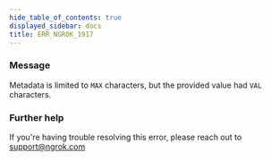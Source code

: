 ```yaml
---
hide_table_of_contents: true
displayed_sidebar: docs
title: ERR_NGROK_1917
---
```


### Message

Metadata is limited to `MAX` characters, but the provided value had `VAL` characters.

<ErrorDetails />

### Further help

If you're having trouble resolving this error, please reach out to [support@ngrok.com](mailto:support@ngrok.com?subject=Help%20with%20ERR_NGROK_1917)

